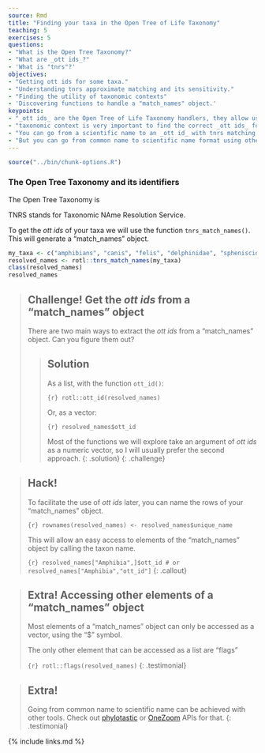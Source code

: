 ```yaml
---
source: Rmd
title: "Finding your taxa in the Open Tree of Life Taxonomy"
teaching: 5
exercises: 5
questions:
- "What is the Open Tree Taxonomy?"
- "What are _ott ids_?"
- 'What is "tnrs"?'
objectives:
- "Getting ott ids for some taxa."
- "Understanding tnrs approximate matching and its sensitivity."
- "Finding the utility of taxonomic contexts"
- 'Discovering functions to handle a "match_names" object.'
keypoints:
- "_ott ids_ are the Open Tree of Life Taxonomy handlers, they allow us to interact with the Open Tree synthetic tree."
- "taxonomic context is very important to find the correct _ott ids_ for our taxa."
- "You can go from a scientific name to an _ott id_ with tnrs matching."
- "But you can go from common name to scientific name format using other functions, to make your own workflow."
---
```

```r
source("../bin/chunk-options.R")
```

### The Open Tree Taxonomy and its identifiers

The Open Tree Taxonomy is

TNRS stands for Taxonomic NAme Resolution Service.

To get the _ott ids_ of your taxa we will use the function `tnrs_match_names()`. This will generate a "match_names" object.
```r
my_taxa <- c("amphibians", "canis", "felis", "delphinidae", "spheniscidae")
resolved_names <- rotl::tnrs_match_names(my_taxa)
class(resolved_names)
resolved_names
```

> ## **Challenge!** Get the _ott ids_ from a "match_names" object
>
> There are two main ways to extract the _ott ids_ from a "match_names" object. Can you figure them out?
>
> > ## Solution
> >
> > As a list, with the function `ott_id()`:
> >
> > ```{r}
> > rotl::ott_id(resolved_names)
> > ```
> >
> > Or, as a vector:
> >
> > ```{r}
> > resolved_names$ott_id
> > ```
> >
> > Most of the functions we will explore take an argument of _ott ids_ as a numeric vector, so I will usually prefer the second approach.
> {: .solution}
{: .challenge}


> ## **Hack!**
>
> To facilitate the use of _ott ids_ later, you can name the rows of your "match_names" object.
>
> ```{r}
> rownames(resolved_names) <- resolved_names$unique_name
> ```
>
> This will allow an easy access to elements of the "match_names" object by calling the taxon name.
>
> ```{r}
> resolved_names["Amphibia",]$ott_id # or resolved_names["Amphibia","ott_id"]
> ```
{: .callout}

> ## **Extra!** Accessing other elements of a "match_names" object
>
> Most elements of a "match_names" object can only be accessed as a vector, using the "$" symbol.
>
> The only other element that can be accessed as a list are "flags"
>
> ```{r}
> rotl::flags(resolved_names)
> ```
{: .testimonial}

<!-- ## **Challenge!** What do other elements of a "match_names" object tell us?

## Solution
{: .solution}
{: .challenge}


### Taxonomic contexts and updating a "match_names" object

Running a tnrs match can take some time, so if you just want to update a few elements from your match_names object, you can use the functions `inspect()` and `update()`.

The _Mus_ example is fixed.

## **Hack!**

Put together two "match_names" objects with `c()` or `rbind()`
{: .callout} -->

> ## **Extra!**
>
> Going from common name to scientific name can be achieved with other tools. Check out [phylotastic](https://phylo.cs.nmsu.edu/) or [OneZoom](https://github.com/OneZoom/OZtree) APIs for that.
{: .testimonial}


{% include links.md %}

